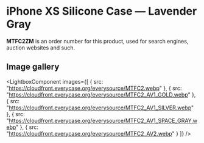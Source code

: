 
# iPhone XS Silicone Case — Lavender Gray

<Callout type='info' emoji='👉🏻'>**MTFC2ZM** is an order number for this product, used for search engines, auction websites and such.</Callout>

## Image gallery

<LightboxComponent
    images={[
      {
        src: "https://cloudfront.everycase.org/everysource/MTFC2.webp"
      },
      {
        src: "https://cloudfront.everycase.org/everysource/MTFC2_AV1_GOLD.webp"
      },
      {
        src: "https://cloudfront.everycase.org/everysource/MTFC2_AV1_SILVER.webp"
      },
      {
        src: "https://cloudfront.everycase.org/everysource/MTFC2_AV1_SPACE_GRAY.webp"
      },
      {
        src: "https://cloudfront.everycase.org/everysource/MTFC2_AV2.webp"
      }
    ]}
  />
